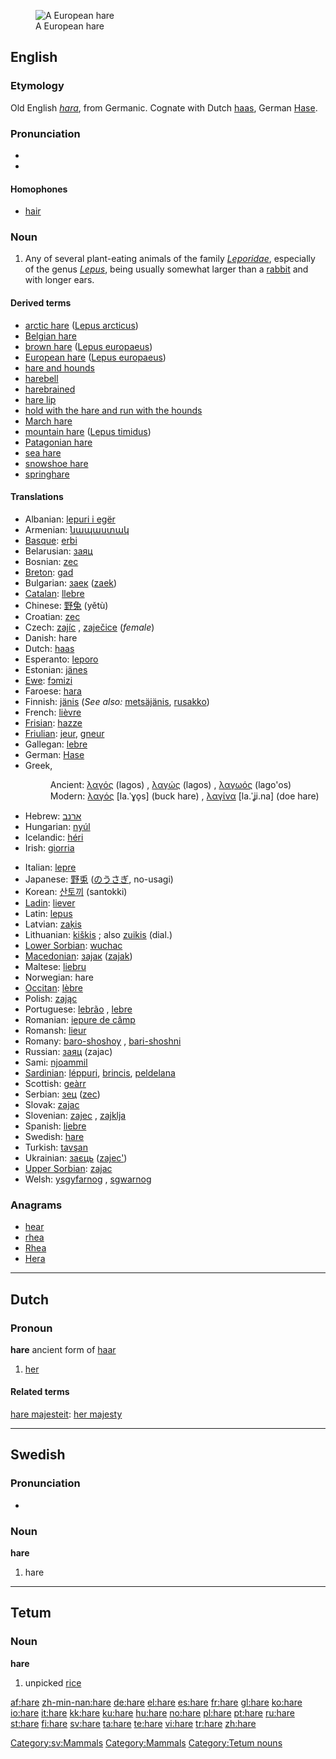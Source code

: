 [[Image:Feldhase.jpg|thumb|A European hare]]
==English==

{{wikipedia}}

===Etymology===
Old English ''[[hara]]'', from Germanic.  Cognate with Dutch [[haas]], German [[Hase]].

===Pronunciation===
* {{IPA|/heə/}}
* {{audio|en-us-hare.ogg|Audio (US)}}

====Homophones====
* [[hair]]

===Noun===
{{en-noun}}

# Any of several plant-eating animals of the family ''[[Leporidae]]'', especially of the genus ''[[Lepus]]'', being usually somewhat larger than a [[rabbit]] and with longer ears.

====Derived terms====
* [[arctic hare]] ([[w:Arctic hare|Lepus arcticus]])
* [[Belgian hare]]
* [[brown hare]] ([[w:European hare|Lepus europaeus]])
* [[European hare]] ([[w:European hare|Lepus europaeus]])
* [[hare and hounds]]
* [[harebell]]
* [[harebrained]]
* [[hare lip]]
* [[hold with the hare and run with the hounds]]
* [[March hare]]
* [[mountain hare]] ([[w:Mountain hare|Lepus timidus]])
* [[Patagonian hare]]
* [[sea hare]]
* [[snowshoe hare]]
* [[springhare]]

====Translations====
{{trans-top|hare}}
* Albanian: [[lepuri i egër]]
* Armenian: [[նապաստակ]]
* [[Basque]]: [[erbi]]
* Belarusian: [[заяц]]
* Bosnian: [[zec]]
* [[Breton]]: [[gad]]
* Bulgarian: [[заек]] ([[zaek]])
* [[Catalan]]: [[llebre]]
* Chinese: [[野兔]] (yětù)
* Croatian: [[zec]]
* Czech: [[zajíc]] {{m}}, [[zaječice]] {{f}} (''female'')
* Danish: hare {{c}}
* Dutch: [[haas]] {{m}}
* Esperanto: [[leporo]]
* Estonian: [[jänes]]
* [[Ewe]]: [[fɔmizi]] {{n}}
* Faroese: [[hara]]
* Finnish: [[jänis]] (''See also:'' [[metsäjänis]], [[rusakko]])
* French: [[lièvre]] {{m}}
* [[Frisian]]: [[hazze]]
* [[Friulian]]: [[jeur]], [[gneur]]
* Gallegan: [[lebre]]
* German: [[Hase]] {{m}}
* Greek,
*:Ancient: [[λαγός]] (lagos) {{m}}, [[λαγώς]] (lagos) {{m}}, [[λαγωός]] (lago'os) {{m}}
*:Modern: [[λαγός]] [la.ˈɣo̞s] (buck hare) {{m}}, [[λαγίνα]] [la.ˈʝi.na] (doe hare) {{f}}
* Hebrew: [[:he:ארנב|ארנב]]
* Hungarian: [[nyúl]]
* Icelandic: [[héri]]
* Irish: [[giorria]]
{{trans-mid}}
* Italian: [[lepre]] {{f}}
* Japanese: [[野兎]] ([[のうさぎ]], no-usagi) <!--"o" and "u" are separate -->
* Korean: [[산토끼]] (santokki)
* [[Ladin]]: [[liever]]
* Latin: [[lepus]] {{m}}
* Latvian: [[zaķis]]
* Lithuanian: [[kiškis]] {{m}}; also [[zuikis]] {{m}} (dial.)
* [[Lower Sorbian]]: [[wuchac]]
* [[Macedonian]]: [[заjак]] ([[zajak]])
* Maltese: [[liebru]]
* Norwegian: hare {{m}}
* [[Occitan]]: [[lèbre]]
* Polish: [[zając]]
* Portuguese: [[lebrão]] {{m}}, [[lebre]] {{f}}
* Romanian: [[iepure de câmp]]
* Romansh: [[lieur]]
* Romany: [[baro-shoshoy]] {{m}}, [[bari-shoshni]] {{f}}
* Russian: [[заяц]] (zajac)
* Sami: [[njoammil]]
* [[Sardinian]]: [[léppuri]], [[brincis]], [[peldelana]]
* Scottish: [[geàrr]]
* Serbian: [[зец]] ([[zec]])
* Slovak: [[zajac]]
* Slovenian: [[zajec]] {{m}}, [[zajklja]] {{f}}
* Spanish: [[liebre]] {{m}}
* Swedish: [[hare#Swedish|hare]] {{c}}
* Turkish: [[tavşan]]
* Ukrainian: [[заєць]] ([[zajec']])
* [[Upper Sorbian]]: [[zajac]]
* Welsh: [[ysgyfarnog]] {{f}}, [[sgwarnog]] {{f}}
{{trans-bottom}}

===Anagrams===
* [[hear]]
* [[rhea]]
* [[Rhea]]
* [[Hera]]

----

==Dutch==

===Pronoun===
'''hare''' ancient form of [[haar]]

# [[her]]

====Related terms====
[[hare majesteit]]: [[her majesty]]

----

==Swedish==

===Pronunciation===
* {{audio|Sv-en hare.ogg|audio}}

===Noun===
{{sv-noun-reg-ar|2=har}}
'''hare''' {{c}}

# hare

[[Category:sv:Mammals]]

----

==Tetum==

===Noun===
'''hare'''

# unpicked [[rice]]

[[Category:Mammals]]
[[Category:Tetum nouns]]

[[af:hare]]
[[zh-min-nan:hare]]
[[de:hare]]
[[el:hare]]
[[es:hare]]
[[fr:hare]]
[[gl:hare]]
[[ko:hare]]
[[io:hare]]
[[it:hare]]
[[kk:hare]]
[[ku:hare]]
[[hu:hare]]
[[no:hare]]
[[pl:hare]]
[[pt:hare]]
[[ru:hare]]
[[st:hare]]
[[fi:hare]]
[[sv:hare]]
[[ta:hare]]
[[te:hare]]
[[vi:hare]]
[[tr:hare]]
[[zh:hare]]